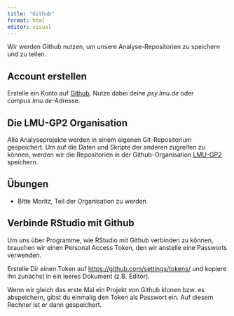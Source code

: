 ```yaml
---
title: "Github"
format: html
editor: visual
---
```


Wir werden Github nutzen, um unsere Analyse-Repositorien zu speichern und zu teilen.

## Account erstellen

Erstelle ein Konto auf [Github](https://github.com/join). Nutze dabei deine *psy.lmu.de* oder *campus.lmu.de*-Adresse.

## Die LMU-GP2 Organisation

Alle Analyseprojekte werden in einem eigenen Git-Repositorium gespeichert. Um auf die Daten und Skripte der anderen zugreifen zu können, werden wir die Repositorien in der Github-Organisation [LMU-GP2](https://github.com/lmu-gp2) speichern.

::: callout-note
## Übungen

-   Bitte Moritz, Teil der Organisation zu werden
:::

## Verbinde RStudio mit Github

Um uns über Programme, wie RStudio mit Github verbinden zu können, brauchen wir einen Personal Access Token, den wir anstelle eine Passworts verwenden.

Erstelle Dir einen Token auf <https://github.com/settings/tokens/> und kopiere ihn zunächst in ein leeres Dokument (z.B. Editor).

Wenn wir gleich das erste Mal ein Projekt von Github klonen bzw. es abspeichern, gibst du einmalig den Token als Passwort ein. Auf diesem Rechner ist er dann gespeichert.


